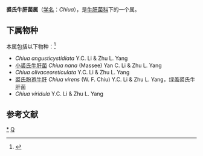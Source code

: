 {{Automatic Taxobox
| taxon = Chiua
| authority = [[李艳春|Yan C. Li]] & [[杨祝良|Zhu L. Yang]]
}}

'''裘氏牛肝菌属'''（[[学名|学名]]：''Chiua''），是[[牛肝菌科|牛肝菌科]]下的一个属。

==下属物种==
本属包括以下物种：<ref>{{cite web |title=Chiua |url=https://www.gbif.org/species/9787486 |website=GBIF}}</ref>
* ''Chiua angusticystidiata'' Y.C. Li & Zhu L. Yang
* [[小裘氏牛肝菌|小裘氏牛肝菌]] ''Chiua nana'' (Massee) Yan C. Li & Zhu L. Yang
* ''Chiua olivaceoreticulata'' Y.C. Li & Zhu L. Yang
* [[裘氏粉孢牛肝|裘氏粉孢牛肝]] ''Chiua virens'' (W. F. Chiu) Y.C. Li & Zhu L. Yang，绿盖裘氏牛肝菌
* ''Chiua viridula'' Y.C. Li & Zhu L. Yang

== 参考文献 ==
{{Reflist}}

{{taxonbar}}
[[Category:_裘氏牛肝菌属|*]]
[[Category:_牛肝菌科|Q]]